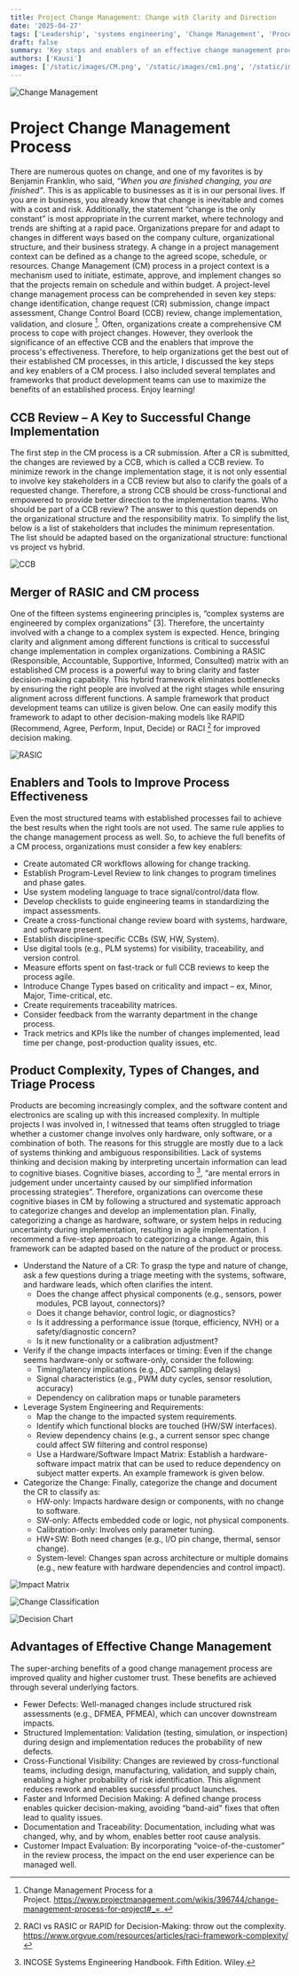 ```yaml
---
title: Project Change Management: Change with Clarity and Direction
date: '2025-04-27'
tags: ['Leadership', 'systems engineering', 'Change Management', 'Process']
draft: false
summary: 'Key steps and enablers of an effective change management process.'
authors: ['Kausi']
images: ['/static/images/CM.png', '/static/images/cm1.png', '/static/images/cm2.png', '/static/images/cm3.png', '/static/images/cm4.png', '/static/images/cm5.png']
---
```


![Change Management](/static/images/CM.png)

# Project Change Management Process
There are numerous quotes on change, and one of my favorites is by Benjamin Franklin, who said, _“When you are finished changing, you are finished”_. This is as applicable to businesses as it is in our personal lives. If you are in business, you already know that change is inevitable and comes with a cost and risk. Additionally, the statement “change is the only constant” is most appropriate in the current market, where technology and trends are shifting at a rapid pace. Organizations prepare for and adapt to changes in different ways based on the company culture, organizational structure, and their business strategy. A change in a project management context can be defined as a change to the agreed scope, schedule, or resources. Change Management (CM) process in a project context is a mechanism used to initiate, estimate, approve, and implement changes so that the projects remain on schedule and within budget. A project-level change management process can be comprehended in seven key steps: change identification, change request (CR) submission, change impact assessment, Change Control Board (CCB) review, change implementation, validation, and closure [^1]. Often, organizations create a comprehensive CM process to cope with project changes. However, they overlook the significance of an effective CCB and the enablers that improve the process's effectiveness. Therefore, to help organizations get the best out of their established CM processes, in this article, I discussed the key steps and key enablers of a CM process. I also included several templates and frameworks that product development teams can use to maximize the benefits of an established process. Enjoy learning!
## CCB Review – A Key to Successful Change Implementation
The first step in the CM process is a CR submission. After a CR is submitted, the changes are reviewed by a CCB, which is called a CCB review. To minimize rework in the change implementation stage, it is not only essential to involve key stakeholders in a CCB review but also to clarify the goals of a requested change. Therefore, a strong CCB should be cross-functional and empowered to provide better direction to the implementation teams. Who should be part of a CCB review? The answer to this question depends on the organizational structure and the responsibility matrix. To simplify the list, below is a list of stakeholders that includes the minimum representation. The list should be adapted based on the organizational structure: functional vs project vs hybrid.

![CCB](/static/images/cm1.png)

## Merger of RASIC and CM process
One of the fifteen systems engineering principles is, “complex systems are engineered by complex organizations” [3]. Therefore, the uncertainty involved with a change to a complex system is expected. Hence, bringing clarity and alignment among different functions is critical to successful change implementation in complex organizations. Combining a RASIC (Responsible, Accountable, Supportive, Informed, Consulted) matrix with an established CM process is a powerful way to bring clarity and faster decision-making capability. This hybrid framework eliminates bottlenecks by ensuring the right people are involved at the right stages while ensuring alignment across different functions. A sample framework that product development teams can utilize is given below. One can easily modify this framework to adapt to other decision-making models like RAPID (Recommend, Agree, Perform, Input, Decide) or RACI [^2] for improved decision making.

![RASIC](/static/images/cm2.png)

## Enablers and Tools to Improve Process Effectiveness
Even the most structured teams with established processes fail to achieve the best results when the right tools are not used. The same rule applies to the change management process as well. So, to achieve the full benefits of a CM process, organizations must consider a few key enablers:
  - Create automated CR workflows allowing for change tracking.
  - Establish Program-Level Review to link changes to program timelines and phase gates.
  - Use system modeling language to trace signal/control/data flow.
  - Develop checklists to guide engineering teams in standardizing the impact assessments.
  - Create a cross-functional change review board with systems, hardware, and software present.
  - Establish discipline-specific CCBs (SW, HW, System).
  - Use digital tools (e.g., PLM systems) for visibility, traceability, and version control.
  - Measure efforts spent on fast-track or full CCB reviews to keep the process agile.
  - Introduce Change Types based on criticality and impact – ex, Minor, Major, Time-critical, etc.
  - Create requirements traceability matrices.
  - Consider feedback from the warranty department in the change process.
  - Track metrics and KPIs like the number of changes implemented, lead time per change, post-production quality issues, etc.
## Product Complexity, Types of Changes, and Triage Process
Products are becoming increasingly complex, and the software content and electronics are scaling up with this increased complexity. In multiple projects I was involved in, I witnessed that teams often struggled to triage whether a customer change involves only hardware, only software, or a combination of both. The reasons for this struggle are mostly due to a lack of systems thinking and ambiguous responsibilities. Lack of systems thinking and decision making by interpreting uncertain information can lead to cognitive biases. Cognitive biases, according to [^3], “are mental errors in judgement under uncertainty caused by our simplified information processing strategies”. Therefore, organizations can overcome these cognitive biases in CM by following a structured and systematic approach to categorize changes and develop an implementation plan. Finally, categorizing a change as hardware, software, or system helps in reducing uncertainty during implementation, resulting in agile implementation. I recommend a five-step approach to categorizing a change. Again, this framework can be adapted based on the nature of the product or process.
  - Understand the Nature of a CR: To grasp the type and nature of change, ask a few questions during a triage meeting with the systems, software, and hardware leads, which often clarifies the intent.
    - Does the change affect physical components (e.g., sensors, power modules, PCB layout, connectors)?
    - Does it change behavior, control logic, or diagnostics?
    - Is it addressing a performance issue (torque, efficiency, NVH) or a safety/diagnostic concern?
    - Is it new functionality or a calibration adjustment?
  - Verify if the change impacts interfaces or timing: Even if the change seems hardware-only or software-only, consider the following:
    - Timing/latency implications (e.g., ADC sampling delays)
    - Signal characteristics (e.g., PWM duty cycles, sensor resolution, accuracy)
    - Dependency on calibration maps or tunable parameters
  - Leverage System Engineering and Requirements:
    - Map the change to the impacted system requirements.
    - Identify which functional blocks are touched (HW/SW interfaces).
    - Review dependency chains (e.g., a current sensor spec change could affect SW filtering and control response)
    - Use a Hardware/Software Impact Matrix: Establish a hardware-software impact matrix that can be used to reduce dependency on subject matter experts. An example framework is given below.
  - Categorize the Change: Finally, categorize the change and document the CR to classify as:
    - HW-only: Impacts hardware design or components, with no change to software.
    - SW-only: Affects embedded code or logic, not physical components.
    - Calibration-only: Involves only parameter tuning.
    - HW+SW: Both need changes (e.g., I/O pin change, thermal, sensor change).
    - System-level: Changes span across architecture or multiple domains (e.g., new feature with hardware dependencies and control impact).

![Impact Matrix](/static/images/cm3.png)

![Change Classification](/static/images/cm4.png)

![Decision Chart](/static/images/cm5.png)

## Advantages of Effective Change Management
The super-arching benefits of a good change management process are improved quality and higher customer trust. These benefits are achieved through several underlying factors.
  - Fewer Defects: Well-managed changes include structured risk assessments (e.g., DFMEA, PFMEA), which can uncover downstream impacts.
  - Structured Implementation: Validation (testing, simulation, or inspection) during design and implementation reduces the probability of new defects.
  - Cross-Functional Visibility: Changes are reviewed by cross-functional teams, including design, manufacturing, validation, and supply chain, enabling a higher probability of risk identification. This alignment reduces rework and enables successful product launches.
  - Faster and Informed Decision Making: A defined change process enables quicker decision-making, avoiding “band-aid" fixes that often lead to quality issues.
  - Documentation and Traceability: Documentation, including what was changed, why, and by whom, enables better root cause analysis.
  - Customer Impact Evaluation: By incorporating “voice-of-the-customer” in the review process, the impact on the end user experience can be managed well.
[^1]: Change Management Process for a Project. https://www.projectmanagement.com/wikis/396744/change-management-process-for-project#_=_
[^2]: RACI vs RASIC or RAPID for Decision-Making: throw out the complexity. https://www.orgvue.com/resources/articles/raci-framework-complexity/
[^3]: INCOSE Systems Engineering Handbook. Fifth Edition. Wiley.
